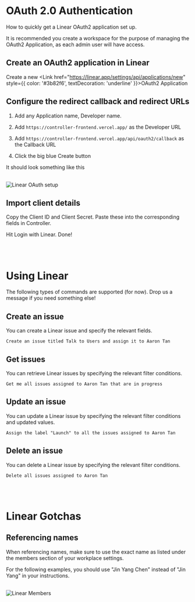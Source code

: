 
# OAuth 2.0 Authentication

How to quickly get a Linear OAuth2 application set up.

It is recommended you create a workspace for the purpose of managing the OAuth2 Application, as each admin user will have access.

## Create an OAuth2 application in Linear

Create a new <Link href="https://linear.app/settings/api/applications/new" style={{ color: '#3b82f6', textDecoration: 'underline' }}>OAuth2 Application</Link>

## Configure the redirect callback and redirect URLs

1. Add any Application name, Developer name.

2. Add `https://controller-frontend.vercel.app/` as the Developer URL

3. Add `https://controller-frontend.vercel.app/api/oauth2/callback` as the Callback URL

4. Click the big blue Create button

It should look something like this

<br />
<Image
  src="/linear/oauth2.png"
  alt="Linear OAuth setup"
  width={800}
  height={400}
/>

## Import client details

Copy the Client ID and Client Secret. Paste these into the corresponding fields in Controller.

Hit Login with Linear. Done!

<br /> <br />

# Using Linear

The following types of commands are supported (for now). Drop us a message if you need something else!

## Create an issue

You can create a Linear issue and specify the relevant fields.

```
Create an issue titled Talk to Users and assign it to Aaron Tan
```

## Get issues

You can retrieve Linear issues by specifying the relevant filter conditions.

```
Get me all issues assigned to Aaron Tan that are in progress
```

## Update an issue

You can update a Linear issue by specifying the relevant filter conditions and updated values.

```
Assign the label "Launch" to all the issues assigned to Aaron Tan
```

## Delete an issue

You can delete a Linear issue by specifying the relevant filter conditions.

```
Delete all issues assigned to Aaron Tan
```

<br /> <br />

# Linear Gotchas

## Referencing names

<Callout type="info" emoji="ℹ️">
When referencing names, make sure to use the exact name as listed under the members section of your workplace settings.

For the following examples, you should use "Jin Yang Chen" instead of "Jin Yang" in your instructions.

</Callout>

<br />
<Image
  src="/linear/members.png"
  alt="Linear Members"
  width={400}
  height={400}
  style={{ display: "block", margin: "0 auto" }}
/>
